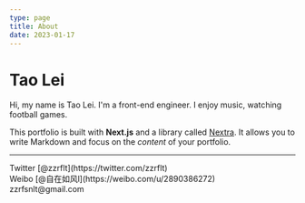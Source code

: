 ```yaml
---
type: page
title: About
date: 2023-01-17
---
```


# Tao Lei

Hi, my name is Tao Lei. I'm a front-end engineer. I enjoy music, watching football games.

This portfolio is built with **Next.js** and a library called [Nextra](https://nextra.vercel.app/). It allows you to write Markdown and focus on the _content_ of your portfolio.

---

<div>
  Twitter [@zzrflt](https://twitter.com/zzrflt)
  <br />
  Weibo [@自在如风l](https://weibo.com/u/2890386272)
  <br />
  zzrfsnlt@gmail.com
</div>
